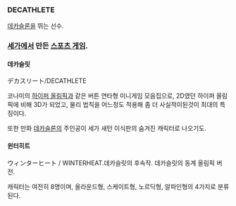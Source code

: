 === DECATHLETE ===
[[데카슬론]]을 뛰는 선수.

=== [[세가]]에서 만든 [[스포츠 게임]]. ===
==== 데카슬릿 ====
デカスリート/DECATHLETE

코나미의 [[하이퍼 올림픽]]과 같은 버튼 연타형 미니게임 모음집으로, 2D였던 하이퍼 올림픽에 비해 3D가 되었고,  물리 법칙을 어느정도 적용해 좀 더 사실적이된것이 최대의 특징이다.

또한 만화 [[데카슬론]]의 주인공이 세가 새턴 이식판의 숨겨진 캐릭터로 나오기도.

==== 윈터히트 ====
{{{#!html
<iframe width="420" height="315" src="http://www.youtube.com/embed/xZAGdcm032g" frameborder="0" allowfullscreen></iframe>
<p>
<iframe width="420" height="315" src="http://www.youtube.com/embed/Gap69ZZRrRE" frameborder="0" allowfullscreen></iframe>
}}}
ウィンターヒート / WINTERHEAT.데카슬릿의 후속작. 데카슬릿의 동계 올림픽 버전.

캐릭터는 여전히 8명이며, 올라운드형, 스케이트형, 노르딕형, 알파인형의 4가지로 분류된다. 
